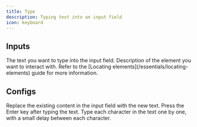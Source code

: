 ```yaml
---
title: Type
description: Typing text into an input field
icon: keyboard
---
```



## Inputs

<ResponseField name="value" type="string" required>
  The text you want to type into the input field.
</ResponseField>

<ResponseField name="description" type="string" required>
  Description of the element you want to interact with. Refer to the [Locating
  elements](/essentials/locating-elements) guide for more information.
</ResponseField>

## Configs

<ResponseField name="replace content" type="boolean" default={true}>
  Replace the existing content in the input field with the new text.
</ResponseField>

<ResponseField name="press enter" type="boolean" default={false}>
  Press the Enter key after typing the text.
</ResponseField>

<ResponseField name="press keys sequentially" type="boolean" default={false}>
  Type each character in the text one by one, with a small delay between each
  character.
</ResponseField>

<ElementConfigs />

